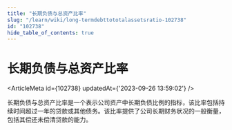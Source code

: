 ```yaml
---
title: "长期负债与总资产比率"
slug: "/learn/wiki/long-termdebttototalassetsratio-102738"
id: "102738"
hide_table_of_contents: true
---
```



# 长期负债与总资产比率

<ArticleMeta id={102738} updatedAt={'2023-09-26 13:59:02'} />
<div className='border-solid border-b border-t-0 my-4 border-[var(--ifm-color-gray-300)]' />

长期负债与总资产比率是一个表示公司资产中长期负债比例的指标，该比率包括持续时间超过一年的贷款或其他债务。该比率提供了公司长期财务状况的一般衡量，包括其偿还未偿清贷款的能力。
